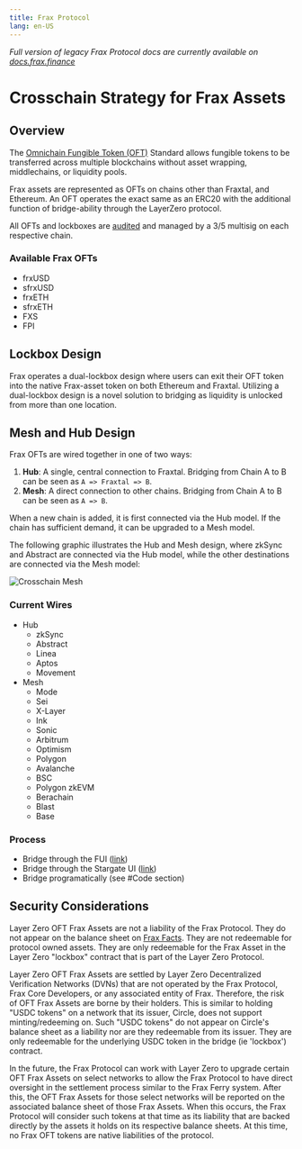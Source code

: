 ```yaml
---
title: Frax Protocol
lang: en-US
---
```



_Full version of legacy Frax Protocol docs are currently available on [docs.frax.finance](https://docs.frax.finance)_

# Crosschain Strategy for Frax Assets

## Overview

The [Omnichain Fungible Token (OFT)](https://docs.layerzero.network/v2/home/token-standards/oft-standard) Standard allows fungible tokens to be transferred across multiple blockchains without asset wrapping, middlechains, or liquidity pools.

Frax assets are represented as OFTs on chains other than Fraxtal, and Ethereum. An OFT operates the exact same as an ERC20 with the additional function of bridge-ability through the LayerZero protocol.

All OFTs and lockboxes are [audited](https://github.com/FraxFinance/LayerZero-v2-upgradeable) and managed by a 3/5 multisig on each respective chain.

### Available Frax OFTs

- frxUSD
- sfrxUSD
- frxETH
- sfrxETH
- FXS
- FPI

## Lockbox Design

Frax operates a dual-lockbox design where users can exit their OFT token into the native Frax-asset token on both Ethereum and Fraxtal. Utilizing a dual-lockbox design is a novel solution to bridging as liquidity is unlocked from more than one location.

## Mesh and Hub Design

Frax OFTs are wired together in one of two ways:

1. **Hub**: A single, central connection to Fraxtal. Bridging from Chain A to B can be seen as `A => Fraxtal => B`.
2. **Mesh**: A direct connection to other chains. Bridging from Chain A to B can be seen as `A => B`.

When a new chain is added, it is first connected via the Hub model. If the chain has sufficient demand, it can be upgraded to a Mesh model.

The following graphic illustrates the Hub and Mesh design, where zkSync and Abstract are connected via the Hub model, while the other destinations are connected via the Mesh model:

![Crosschain Mesh](/images/protocol/crosschain-mesh.png)

### Current Wires

- Hub
  - zkSync
  - Abstract
  - Linea
  - Aptos
  - Movement
- Mesh
  - Mode
  - Sei
  - X-Layer
  - Ink
  - Sonic
  - Arbitrum
  - Optimism
  - Polygon
  - Avalanche
  - BSC
  - Polygon zkEVM
  - Berachain
  - Blast
  - Base

### Process

- Bridge through the FUI ([link](https://www.frax.com))
- Bridge through the Stargate UI ([link](https://stargate.finance/bridge))
- Bridge programatically (see #Code section)

## Security Considerations

Layer Zero OFT Frax Assets are not a liability of the Frax Protocol. They do not appear on the balance sheet on [Frax Facts](https://facts.frax.finance/frax/balance-sheet). They are not redeemable for protocol owned assets. They are only redeemable for the Frax Asset in the Layer Zero "lockbox" contract that is part of the Layer Zero Protocol.

Layer Zero OFT Frax Assets are settled by Layer Zero Decentralized Verification Networks (DVNs) that are not operated by the Frax Protocol, Frax Core Developers, or any associated entity of Frax. Therefore, the risk of OFT Frax Assets are borne by their holders. This is similar to holding "USDC tokens" on a network that its issuer, Circle, does not support minting/redeeming on. Such "USDC tokens" do not appear on Circle's balance sheet as a liability nor are they redeemable from its issuer. They are only redeemable for the underlying USDC token in the bridge (ie 'lockbox') contract.

In the future, the Frax Protocol can work with Layer Zero to upgrade certain OFT Frax Assets on select networks to allow the Frax Protocol to have direct oversight in the settlement process similar to the Frax Ferry system. After this, the OFT Frax Assets for those select networks will be reported on the associated balance sheet of those Frax Assets. When this occurs, the Frax Protocol will consider such tokens at that time as its liability that are backed directly by the assets it holds on its respective balance sheets. At this time, no Frax OFT tokens are native liabilities of the protocol.

